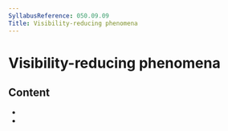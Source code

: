 ```yaml
---
SyllabusReference: 050.09.09
Title: Visibility-reducing phenomena
---
```


# Visibility-reducing phenomena

## Content

- <Link href="050.09.09.01" />
- <Link href="050.09.09.02" />
